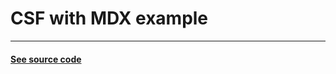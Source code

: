 
# CSF with MDX example

---

#### [See source code](https://raw.githubusercontent.com/reme3d2y/storybook-addon-live-examples/main/stories/CSFWithMdx.mdx)


<Story id='components-csf-with-mdx--primary' />

<ArgsTable of={CSF} />

<Story id='components-csf-with-mdx--secondary' />

